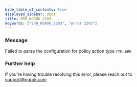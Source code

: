 ```yaml
---
hide_table_of_contents: true
displayed_sidebar: docs
title: ERR_NGROK_2203
keywords: ["ERR_NGROK_2203", "error 2203"]
---
```


### Message

Failed to parse the configuration for policy action type `TYP`.
`ERR`

### Further help

If you're having trouble resolving this error, please reach out to [support@ngrok.com](mailto:support@ngrok.com?subject=Help%20with%20ERR_NGROK_2203)
